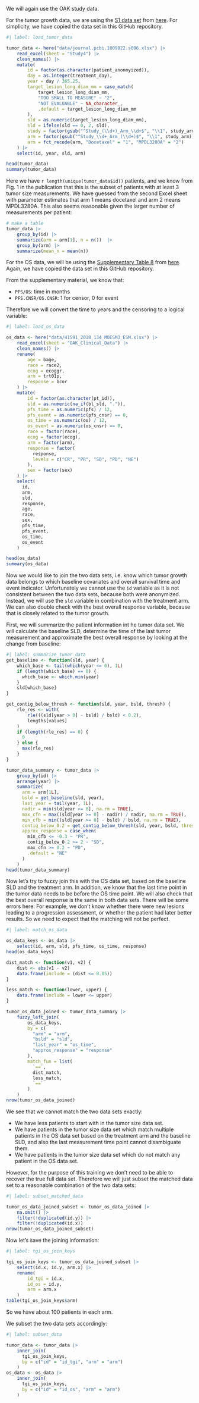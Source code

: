 We will again use the OAK study data. 

For the tumor growth data, we are using the [S1 data set](https://doi.org/10.1371/journal.pcbi.1009822.s006) from [here](https://journals.plos.org/ploscompbiol/article?id=10.1371/journal.pcbi.1009822). For simplicity, we have copied the data set in this GitHub repository.

```r
#| label: load_tumor_data

tumor_data <- here("data/journal.pcbi.1009822.s006.xlsx") |> 
    read_excel(sheet = "Study4") |> 
    clean_names() |> 
    mutate(
        id = factor(as.character(patient_anonmyized)),
        day = as.integer(treatment_day),
        year = day / 365.25,
        target_lesion_long_diam_mm = case_match(
            target_lesion_long_diam_mm,
            "TOO SMALL TO MEASURE" ~ "2",
            "NOT EVALUABLE" ~ NA_character_,
            .default = target_lesion_long_diam_mm
        ),
        sld = as.numeric(target_lesion_long_diam_mm),
        sld = ifelse(sld == 0, 2, sld),
        study = factor(gsub("^Study_(\\d+)_Arm_\\d+$", "\\1", study_arm)),
        arm = factor(gsub("^Study_\\d+_Arm_(\\d+)$", "\\1", study_arm)),
        arm = fct_recode(arm, "Docetaxel" = "1", "MPDL3280A" = "2")
    ) |> 
    select(id, year, sld, arm)

head(tumor_data)
summary(tumor_data)
```

Here we have `r length(unique(tumor_data$id))` patients, and we know from Fig. 1 in the publication that this is the subset of patients with at least 3 tumor size measurements. We have guessed from the second Excel sheet with parameter estimates that arm 1 means docetaxel and arm 2 means MPDL3280A. This also seems reasonable given the larger number of measurements per patient:

```r
# make a table
tumor_data |> 
    group_by(id) |> 
    summarize(arm = arm[1], n = n())  |> 
    group_by(arm) |> 
    summarize(mean_n = mean(n))
```

For the OS data, we will be using the [Supplementary Table 8](https://static-content.springer.com/esm/art%3A10.1038%2Fs41591-018-0134-3/MediaObjects/41591_2018_134_MOESM3_ESM.xlsx) from [here](https://doi.org/10.1038/s41591-018-0134-3). Again, we have copied the data set in this GitHub repository.

From the supplementary material, we know that:

- `PFS/OS`: time in months
- `PFS.CNSR/OS.CNSR`: 1 for censor, 0 for event

Therefore we will convert the time to years and the censoring to a logical variable:

```r
#| label: load_os_data

os_data <- here("data/41591_2018_134_MOESM3_ESM.xlsx") |> 
    read_excel(sheet = "OAK_Clinical_Data") |> 
    clean_names() |> 
    rename(
        age = bage,
        race = race2,
        ecog = ecoggr,
        arm = trt01p,
        response = bcor
    ) |> 
    mutate(
        id = factor(as.character(pt_id)),
        sld = as.numeric(na_if(bl_sld, ".")),
        pfs_time = as.numeric(pfs) / 12,
        pfs_event = as.numeric(pfs_cnsr) == 0,
        os_time = as.numeric(os) / 12,
        os_event = as.numeric(os_cnsr) == 0,
        race = factor(race),
        ecog = factor(ecog),
        arm = factor(arm),
        response = factor(
          response, 
          levels = c("CR", "PR", "SD", "PD", "NE")
        ),
        sex = factor(sex)
    ) |> 
    select(
      id,
      arm,
      sld,
      response,
      age,
      race,
      sex,
      pfs_time,
      pfs_event,
      os_time,
      os_event
    )

head(os_data)
summary(os_data)
```

Now we would like to join the two data sets, i.e. know which tumor growth data belongs to which baseline covariates and overall survival time and event indicator. Unfortunately we cannot use the `id` variable as it is not consistent between the two data sets, because both were anonymized. Instead, we will use the `sld` variable in combination with the treatment arm. We can also double check with the best overall response variable, because that is closely related to the tumor growth.

First, we will summarize the patient information int he tumor data set. We will calculate the baseline SLD, determine the time of the last tumor measurement and approximate the best overall response by looking at the change from baseline:

```r
#| label: summarize_tumor_data
get_baseline <- function(sld, year) {
    which_base <- tail(which(year <= 0), 1L)
    if (length(which_base) == 0) {
      which_base <- which.min(year)
    }
    sld[which_base]
}

get_contig_below_thresh <- function(sld, year, bsld, thresh) {
    rle_res <- with(
        rle(((sld[year > 0] - bsld) / bsld) < 0.2), 
        lengths[values]
    )
    if (length(rle_res) == 0) {
      0
    } else {
      max(rle_res)
    }
}

tumor_data_summary <- tumor_data |> 
    group_by(id) |> 
    arrange(year) |>
    summarize(
      arm = arm[1L],
      bsld = get_baseline(sld, year),
      last_year = tail(year, 1L),
      nadir = min(sld[year >= 0], na.rm = TRUE),
      max_cfn = max((sld[year >= 0] - nadir) / nadir, na.rm = TRUE),
      min_cfb = min((sld[year >= 0] - bsld) / bsld, na.rm = TRUE),
      contig_below_0.2 = get_contig_below_thresh(sld, year, bsld, thresh = 0.2),
      approx_response = case_when(
        min_cfb <= -0.3 ~ "PR",
        contig_below_0.2 >= 2 ~ "SD",
        max_cfn >= 0.2 ~ "PD",        
        .default = "NE"
      )   
    )
head(tumor_data_summary)
```

Now let's try to fuzzy join this with the OS data set, based on the baseline SLD and the treatment arm. In addition, we know that the last time point in the tumor data needs to be before the OS time point. We will also check that the best overall response is the same in both data sets. There will be some errors here: For example, we don't know whether there were new lesions leading to a progression assessment, or whether the patient had later better results. So we need to expect that the matching will not be perfect.

```r
#| label: match_os_data

os_data_keys <- os_data |> 
    select(id, arm, sld, pfs_time, os_time, response)
head(os_data_keys)

dist_match <- function(v1, v2) {
    dist <- abs(v1 - v2)
    data.frame(include = (dist <= 0.05))
}

less_match <- function(lower, upper) {
    data.frame(include = lower <= upper)
}

tumor_os_data_joined <- tumor_data_summary |> 
    fuzzy_left_join(
        os_data_keys,
        by = c(
          "arm" = "arm", 
          "bsld" = "sld",          
          "last_year" = "os_time",
          "approx_response" = "response"
        ),
        match_fun = list(
          `==`, 
          dist_match, 
          less_match,
          `==`
        )
    )
nrow(tumor_os_data_joined)
```

We see that we cannot match the two data sets exactly:

- We have less patients to start with in the tumor size data set.
- We have patients in the tumor size data set which match multiple patients in the OS data set based on the treatment arm and the baseline SLD, and also the last measurement time point cannot disambiguate them.
- We have patients in the tumor size data set which do not match any patient in the OS data set.

However, for the purpose of this training we don't need to be able to recover the true full data set. Therefore we will just subset the matched data set to a reasonable combination of the two data sets:

```r
#| label: subset_matched_data

tumor_os_data_joined_subset <- tumor_os_data_joined |> 
    na.omit() |> 
    filter(!duplicated(id.y)) |>
    filter(!duplicated(id.x))
nrow(tumor_os_data_joined_subset)
```

Now let's save the joining information:

```r
#| label: tgi_os_join_keys

tgi_os_join_keys <- tumor_os_data_joined_subset |> 
    select(id.x, id.y, arm.x) |> 
    rename(
        id_tgi = id.x,
        id_os = id.y,
        arm = arm.x
    )
table(tgi_os_join_keys$arm)
```

So we have about 100 patients in each arm.

We subset the two data sets accordingly:

```r
#| label: subset_data

tumor_data <- tumor_data |> 
    inner_join(
      tgi_os_join_keys, 
      by = c("id" = "id_tgi", "arm" = "arm")
    )
os_data <- os_data |>
    inner_join(
      tgi_os_join_keys, 
      by = c("id" = "id_os", "arm" = "arm")
    )
```